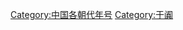{{Catnav|頁面分類|历史|年号|中国年号}}
{{Catnav|頁面分類|历史|各國歷史|中国历史|中国年号}}

[[Category:中国各朝代年号|Category:中国各朝代年号]]
[[Category:于阗|Category:于阗]]